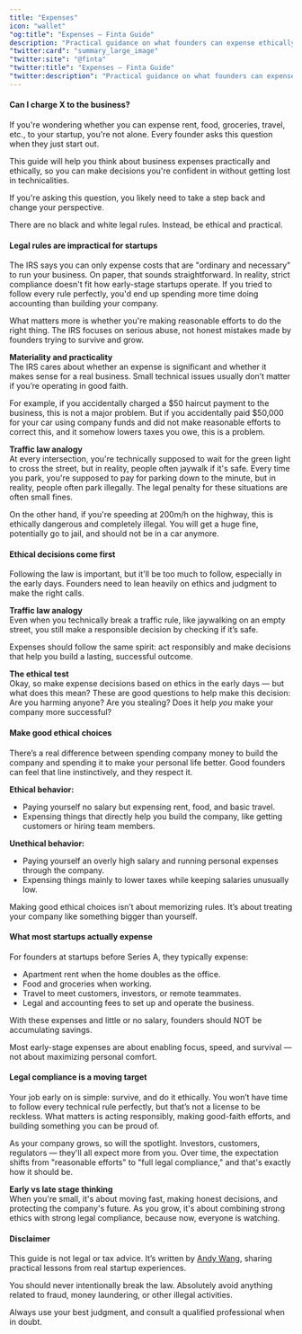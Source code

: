 ```yaml
---
title: "Expenses"
icon: "wallet"
"og:title": "Expenses — Finta Guide"
description: "Practical guidance on what founders can expense ethically and responsibly."
"twitter:card": "summary_large_image"
"twitter:site": "@finta"
"twitter:title": "Expenses — Finta Guide"
"twitter:description": "Practical guidance on what founders can expense ethically and responsibly."
---
```


#### Can I charge X to the business?

If you're wondering whether you can expense rent, food, groceries, travel, etc., to your startup, you're not alone. Every founder asks this question when they just start out.

This guide will help you think about business expenses practically and ethically, so you can make decisions you're confident in without getting lost in technicalities.

If you're asking this question, you likely need to take a step back and change your perspective.

<Tip>There are no black and white legal rules. Instead, be ethical and practical.</Tip>

#### Legal rules are impractical for startups

The IRS says you can only expense costs that are "ordinary and necessary" to run your business. On paper, that sounds straightforward. In reality, strict compliance doesn't fit how early-stage startups operate. If you tried to follow every rule perfectly, you'd end up spending more time doing accounting than building your company.

What matters more is whether you're making reasonable efforts to do the right thing. The IRS focuses on serious abuse, not honest mistakes made by founders trying to survive and grow.

**Materiality and practicality**  
The IRS cares about whether an expense is significant and whether it makes sense for a real business. Small technical issues usually don’t matter if you’re operating in good faith.

For example, if you accidentally charged a \$50 haircut payment to the business, this is not a major problem. But if you accidentally paid \$50,000 for your car using company funds and did not make reasonable efforts to correct this, and it somehow lowers taxes you owe, this is a problem.

**Traffic law analogy**  
At every intersection, you're technically supposed to wait for the green light to cross the street, but in reality, people often jaywalk if it's safe. Every time you park, you're supposed to pay for parking down to the minute, but in reality, people often park illegally. The legal penalty for these situations are often small fines.

On the other hand, if you're speeding at 200m/h on the highway, this is ethically dangerous and completely illegal. You will get a huge fine, potentially go to jail, and should not be in a car anymore.

#### Ethical decisions come first

Following the law is important, but it'll be too much to follow, especially in the early days. Founders need to lean heavily on ethics and judgment to make the right calls.

**Traffic law analogy**  
Even when you technically break a traffic rule, like jaywalking on an empty street, you still make a responsible decision by checking if it’s safe.

Expenses should follow the same spirit: act responsibly and make decisions that help you build a lasting, successful outcome.

**The ethical test**  
Okay, so make expense decisions based on ethics in the early days — but what does this mean? These are good questions to help make this decision:  
<Tip>Are you harming anyone? Are you stealing? Does it help _you_ make your company more successful?</Tip>

#### Make good ethical choices

There’s a real difference between spending company money to build the company and spending it to make your personal life better. Good founders can feel that line instinctively, and they respect it.

**Ethical behavior:**  
- Paying yourself no salary but expensing rent, food, and basic travel.  
- Expensing things that directly help you build the company, like getting customers or hiring team members.

**Unethical behavior:**  
- Paying yourself an overly high salary and running personal expenses through the company.  
- Expensing things mainly to lower taxes while keeping salaries unusually low.

Making good ethical choices isn’t about memorizing rules. It’s about treating your company like something bigger than yourself.

#### What most startups actually expense

For founders at startups before Series A, they typically expense:

- Apartment rent when the home doubles as the office.  
- Food and groceries when working.  
- Travel to meet customers, investors, or remote teammates.  
- Legal and accounting fees to set up and operate the business.

<Note>With these expenses and little or no salary, founders should NOT be accumulating savings.</Note>

Most early-stage expenses are about enabling focus, speed, and survival — not about maximizing personal comfort.

#### Legal compliance is a moving target

Your job early on is simple: survive, and do it ethically. You won’t have time to follow every technical rule perfectly, but that’s not a license to be reckless. What matters is acting responsibly, making good-faith efforts, and building something you can be proud of.

As your company grows, so will the spotlight. Investors, customers, regulators — they'll all expect more from you. Over time, the expectation shifts from "reasonable efforts" to "full legal compliance," and that's exactly how it should be.

**Early vs late stage thinking**  
When you're small, it's about moving fast, making honest decisions, and protecting the company's future. As you grow, it's about combining strong ethics with strong legal compliance, because now, everyone is watching.

#### Disclaimer

This guide is not legal or tax advice. It’s written by [Andy Wang](https://www.linkedin.com/in/a27wang), sharing practical lessons from real startup experiences.

You should never intentionally break the law. Absolutely avoid anything related to fraud, money laundering, or other illegal activities.

Always use your best judgment, and consult a qualified professional when in doubt.